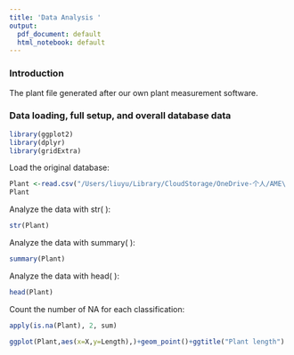 ```yaml
---
title: 'Data Analysis '
output:
  pdf_document: default
  html_notebook: default
---
```

### Introduction
The plant file generated after our own plant measurement software.

### Data loading, full setup, and overall database data

```r
library(ggplot2)
library(dplyr)
library(gridExtra)
```
Load the original database:
```r
Plant <-read.csv("/Users/liuyu/Library/CloudStorage/OneDrive-个人/AME\ 2022\ SEMESTER\ 1/CITS5551/Project/Exp11-result.csv")
Plant
```

Analyze the data with str( ):
```r
str(Plant)
```

Analyze the data with summary( ):
```r
summary(Plant)
```

Analyze the data with head( ):
```r
head(Plant)
```

Count the number of NA for each classification:
```r
apply(is.na(Plant), 2, sum)
```


```r
ggplot(Plant,aes(x=X,y=Length),)+geom_point()+ggtitle("Plant length") 
```


